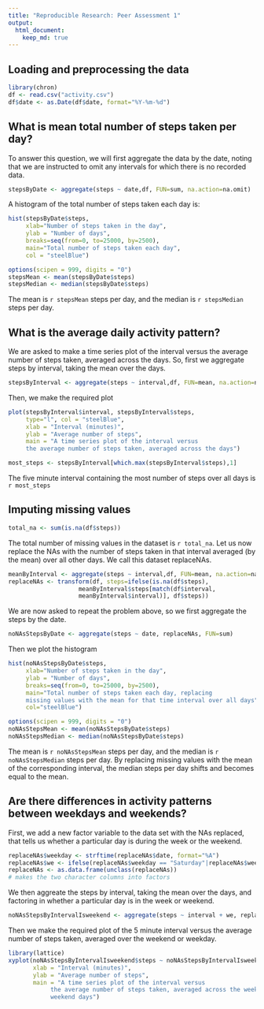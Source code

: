 ```yaml
---
title: "Reproducible Research: Peer Assessment 1"
output: 
  html_document:
    keep_md: true
---
```



## Loading and preprocessing the data
```r
library(chron)
df <- read.csv("activity.csv")
df$date <- as.Date(df$date, format="%Y-%m-%d")

```


## What is mean total number of steps taken per day?

To answer this question, we will first aggregate the data by the date, noting that we are instructed to omit any intervals for which there is no recorded data.

```r
stepsByDate <- aggregate(steps ~ date,df, FUN=sum, na.action=na.omit)

```

A histogram of the total number of steps taken each day is:
```r
hist(stepsByDate$steps, 
     xlab="Number of steps taken in the day", 
     ylab = "Number of days", 
     breaks=seq(from=0, to=25000, by=2500),
     main="Total number of steps taken each day",
     col = "steelBlue")
```
```r
options(scipen = 999, digits = "0")
stepsMean <- mean(stepsByDate$steps)
stepsMedian <- median(stepsByDate$steps)
```

The mean is `r stepsMean` steps per day, and the median is `r stepsMedian` steps per day.

## What is the average daily activity pattern?
We are asked to make a time series plot of the interval versus the average number of steps taken, averaged across the days. So, first we aggregate steps by interval, taking the mean over the days.

```r
stepsByInterval <- aggregate(steps ~ interval,df, FUN=mean, na.action=na.omit)
```

Then, we make the required plot
```r
plot(stepsByInterval$interval, stepsByInterval$steps, 
     type="l", col = "steelBlue",
     xlab = "Interval (minutes)",
     ylab = "Average number of steps",
     main = "A time series plot of the interval versus 
     the average number of steps taken, averaged across the days")
```


```r
most_steps <- stepsByInterval[which.max(stepsByInterval$steps),1]
```

The five minute interval containing the most number of steps over all days is
`r most_steps`




## Imputing missing values
```r
total_na <- sum(is.na(df$steps))
```
The total number of missing values in the dataset is `r total_na`. Let us now replace the NAs with the number of steps taken in that interval averaged (by the mean) over all other days. We call this dataset replaceNAs.
```r
meanByInterval <- aggregate(steps ~ interval,df, FUN=mean, na.action=na.omit)
replaceNAs <- transform(df, steps=ifelse(is.na(df$steps), 
                    meanByInterval$steps[match(df$interval,
                    meanByInterval$interval)], df$steps))
```

We are now asked to repeat the problem above, so we first aggregate the steps by the date.
```r
noNAsStepsByDate <- aggregate(steps ~ date, replaceNAs, FUN=sum)
```
Then we plot the histogram
```r
hist(noNAsStepsByDate$steps, 
     xlab="Number of steps taken in the day", 
     ylab = "Number of days", 
     breaks=seq(from=0, to=25000, by=2500),
     main="Total number of steps taken each day, replacing 
     missing values with the mean for that time interval over all days",
     col="steelBlue")
```
```r
options(scipen = 999, digits = "0")
noNAsStepsMean <- mean(noNAsStepsByDate$steps)
noNAsStepsMedian <- median(noNAsStepsByDate$steps)
```

The mean is `r noNAsStepsMean` steps per day, and the median is `r noNAsStepsMedian` steps per day. By replacing missing values with the mean of the corresponding interval, the median steps per day shifts and becomes equal to the mean.

## Are there differences in activity patterns between weekdays and weekends?
First, we add a new factor variable to the data set with the NAs replaced, that tells us whether a particular day is during the week or the weekend.
```r
replaceNAs$weekday <- strftime(replaceNAs$date, format="%A")
replaceNAs$we <- ifelse(replaceNAs$weekday == "Saturday"|replaceNAs$weekday == "Sunday", "weekend", "weekday")
replaceNAs <- as.data.frame(unclass(replaceNAs))
# makes the two character columns into factors
```
We then aggreate the steps by interval, taking the mean over the days, and factoring in whether a particular day is in the week or weekend.
```r
noNAsStepsByIntervalIsweekend <- aggregate(steps ~ interval + we, replaceNAs, mean)
```
Then we make the required plot of the 5 minute interval versus the average number of steps taken, averaged over the weekend or weekday.
```r
library(lattice)
xyplot(noNAsStepsByIntervalIsweekend$steps ~ noNAsStepsByIntervalIsweekend$interval | noNAsStepsByIntervalIsweekend$we, layout=c(1,2), type="l", col="steelBlue",
       xlab = "Interval (minutes)",
       ylab = "Average number of steps",
       main = "A time series plot of the interval versus 
            the average number of steps taken, averaged across the weekdays and 
            weekend days")
```